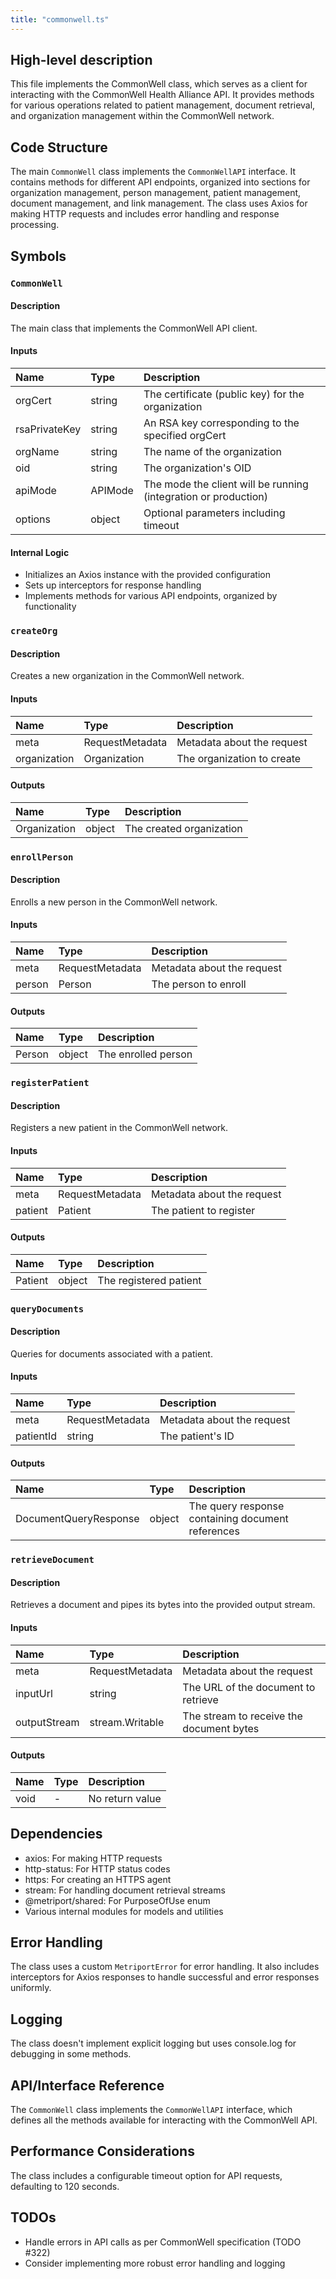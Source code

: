 ```yaml
---
title: "commonwell.ts"
---
```


## High-level description
This file implements the CommonWell class, which serves as a client for interacting with the CommonWell Health Alliance API. It provides methods for various operations related to patient management, document retrieval, and organization management within the CommonWell network.

## Code Structure
The main `CommonWell` class implements the `CommonWellAPI` interface. It contains methods for different API endpoints, organized into sections for organization management, person management, patient management, document management, and link management. The class uses Axios for making HTTP requests and includes error handling and response processing.

## Symbols

### `CommonWell`
#### Description
The main class that implements the CommonWell API client.

#### Inputs
| Name | Type | Description |
|:-----|:-----|:------------|
| orgCert | string | The certificate (public key) for the organization |
| rsaPrivateKey | string | An RSA key corresponding to the specified orgCert |
| orgName | string | The name of the organization |
| oid | string | The organization's OID |
| apiMode | APIMode | The mode the client will be running (integration or production) |
| options | object | Optional parameters including timeout |

#### Internal Logic
- Initializes an Axios instance with the provided configuration
- Sets up interceptors for response handling
- Implements methods for various API endpoints, organized by functionality

### `createOrg`
#### Description
Creates a new organization in the CommonWell network.

#### Inputs
| Name | Type | Description |
|:-----|:-----|:------------|
| meta | RequestMetadata | Metadata about the request |
| organization | Organization | The organization to create |

#### Outputs
| Name | Type | Description |
|:-----|:-----|:------------|
| Organization | object | The created organization |

### `enrollPerson`
#### Description
Enrolls a new person in the CommonWell network.

#### Inputs
| Name | Type | Description |
|:-----|:-----|:------------|
| meta | RequestMetadata | Metadata about the request |
| person | Person | The person to enroll |

#### Outputs
| Name | Type | Description |
|:-----|:-----|:------------|
| Person | object | The enrolled person |

### `registerPatient`
#### Description
Registers a new patient in the CommonWell network.

#### Inputs
| Name | Type | Description |
|:-----|:-----|:------------|
| meta | RequestMetadata | Metadata about the request |
| patient | Patient | The patient to register |

#### Outputs
| Name | Type | Description |
|:-----|:-----|:------------|
| Patient | object | The registered patient |

### `queryDocuments`
#### Description
Queries for documents associated with a patient.

#### Inputs
| Name | Type | Description |
|:-----|:-----|:------------|
| meta | RequestMetadata | Metadata about the request |
| patientId | string | The patient's ID |

#### Outputs
| Name | Type | Description |
|:-----|:-----|:------------|
| DocumentQueryResponse | object | The query response containing document references |

### `retrieveDocument`
#### Description
Retrieves a document and pipes its bytes into the provided output stream.

#### Inputs
| Name | Type | Description |
|:-----|:-----|:------------|
| meta | RequestMetadata | Metadata about the request |
| inputUrl | string | The URL of the document to retrieve |
| outputStream | stream.Writable | The stream to receive the document bytes |

#### Outputs
| Name | Type | Description |
|:-----|:-----|:------------|
| void | - | No return value |

## Dependencies
- axios: For making HTTP requests
- http-status: For HTTP status codes
- https: For creating an HTTPS agent
- stream: For handling document retrieval streams
- @metriport/shared: For PurposeOfUse enum
- Various internal modules for models and utilities

## Error Handling
The class uses a custom `MetriportError` for error handling. It also includes interceptors for Axios responses to handle successful and error responses uniformly.

## Logging
The class doesn't implement explicit logging but uses console.log for debugging in some methods.

## API/Interface Reference
The `CommonWell` class implements the `CommonWellAPI` interface, which defines all the methods available for interacting with the CommonWell API.

## Performance Considerations
The class includes a configurable timeout option for API requests, defaulting to 120 seconds.

## TODOs
- Handle errors in API calls as per CommonWell specification (TODO #322)
- Consider implementing more robust error handling and logging